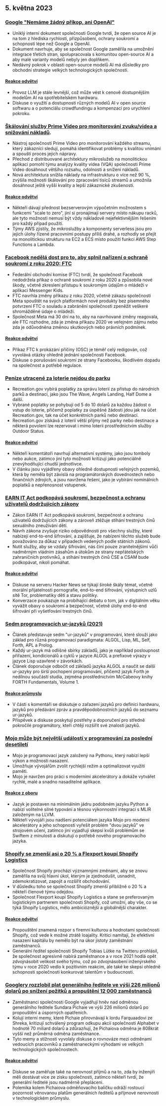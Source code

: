 

<CallToAction />

<Steps>

## 5. května 2023

### [Google "Nemáme žádný příkop, ani OpenAI"](https://www.semianalysis.com/p/google-we-have-no-moat-and-neither)

- Uniklý interní dokument společnosti Google tvrdí, že open source AI je na tom z hlediska rychlosti, přizpůsobení, ochrany soukromí a schopností lépe než Google a OpenAI.
- Dokument navrhuje, aby se společnost Google zaměřila na umožnění integrace třetích stran, spolupracovala s komunitou open-source AI a aby malé varianty modelů nebyly jen doplňkem.
- Nedávný pokrok v oblasti open-source modelů AI má důsledky pro obchodní strategie velkých technologických společností.

#### [Reakce odvětví](http://news.ycombinator.com/item?id=35813322)

- Provoz LLM je stále levnější, což může vést k cenově dostupnějším modelům AI na spotřebitelském hardwaru.
- Diskuse o využití a dostupnosti různých modelů AI v open source softwaru a o potenciálu crowdfundingu a kompenzací pro urychlení pokroku.

### [Škálování služby Prime Video pro monitorování zvuku/videa a snižování nákladů](https://www.primevideotech.com/video-streaming/scaling-up-the-prime-video-audio-video-monitoring-service-and-reducing-costs-by-90).

- Nástroj společnosti Prime Video pro monitorování každého streamu, který zákazníci sledují, pomáhá identifikovat problémy s kvalitou vnímání a spouští proces jejich nápravy.
- Přechod z distribuované architektury mikroslužeb na monolitickou aplikaci pomohl týmu analýzy kvality videa (VQA) společnosti Prime Video dosáhnout většího rozsahu, odolnosti a snížení nákladů.
- Nová architektura snížila náklady na infrastrukturu o více než 90 %, zvýšila možnosti škálování pro zpracování tisíců streamů a umožnila dosáhnout ještě vyšší kvality a lepší zákaznické zkušenosti.

#### [Reakce odvětví](http://news.ycombinator.com/item?id=35811741)

- Někteří dávají přednost bezserverovým výpočetním možnostem s funkcemi "scale to zero", jiní si pronajímají servery místo nákupu racků, ale tyto možnosti nemusí být vždy nákladově nejefektivnějším řešením pro každý případ použití.
- Týmy AWS zjistily, že mikroslužby a komponenty serverless jsou pro jejich úlohy řízené pracovními postupy příliš drahé, a rozhodly se přejít na monolitickou strukturu na EC2 a ECS místo použití funkcí AWS Step Functions a Lambda.

### [Facebook nedělá dost pro to, aby splnil nařízení o ochraně soukromí z roku 2020: FTC](https://arstechnica.com/tech-policy/2023/05/ftc-says-facebook-violated-privacy-order-proposes-ban-on-monetizing-youth-data/)

- Federální obchodní komise (FTC) tvrdí, že společnost Facebook nedodržela příkaz o ochraně soukromí z roku 2020 a způsobila nové škody, včetně zkreslení přístupu k soukromým údajům o mládeži v aplikaci Messenger Kids.
- FTC navrhla změny příkazu z roku 2020, včetně zákazu společnosti Meta spouštět na svých platformách nové produkty bez písemného potvrzení FTC o souladu a zabránění společnosti zpeněžit veškeré shromážděné údaje o mládeži.
- Společnost Meta má 30 dní na to, aby na navrhované změny reagovala, ale FTC rozhodne, zda je změna příkazu 2020 ve veřejném zájmu nebo zda je odůvodněna změnou skutkových nebo právních podmínek.

#### [Reakce odvětví](http://news.ycombinator.com/item?id=35814081)

- Příkaz FTC k prokázání příčiny (OSC) je téměř celý redigován, což vyvolává otázky ohledně jednání společnosti Facebook.
- Diskuse o porušování soukromí ze strany Facebooku, škodlivém dopadu na společnost a potřebě regulace.

### [Peníze utracené za loterie nejdou do parku](https://outdoorstatus.com/articles/recreation-gov-lottery-fees/)

- Recreation.gov vybírá poplatky za správu loterií za přístup do národních parků a destinací, jako jsou The Wave, Angels Landing, Half Dome a další.
- Vybrané poplatky se pohybují od 5 do 10 dolarů za každou žádost o vstup do loterie, přičemž poplatky za úspěšné žádosti jdou jak na účet Recreation.gov, tak na účet konkrétních parků nebo destinací.
- Recreation.gov získává z loterií větší příjmy než parky nebo destinace a některá povolení lze rezervovat i mimo loterii prostřednictvím služby Outdoor Status.

#### [Reakce odvětví](http://news.ycombinator.com/item?id=35809570)

- Někteří komentátoři navrhují alternativní systémy, jako jsou tomboly nebo aukce, zatímco jiní tyto možnosti kritizují jako potenciálně znevýhodňující chudší jednotlivce.
- V článku jsou vyjádřeny obavy ohledně dostupnosti veřejných pozemků, která by neměla být závislá na programátorských dovednostech nebo finančních zdrojích, a jsou navržena řešení, jako je vybírání nominálních poplatků a nepřenosnost vstupenek.

### [EARN IT Act podkopává soukromí, bezpečnost a ochranu uživatelů dodržujících zákony](https://techfreedom.org/earn-it-act-remains-a-threat-to-liberty-security-safety-of-children/)

- Zákon EARN IT Act podkopává soukromí, bezpečnost a ochranu uživatelů dodržujících zákony a zároveň ztěžuje stíhání trestných činů sexuálního zneužívání dětí.
- Návrh zákona zvyšuje riziko odpovědnosti pro všechny služby, které nabízejí end-to-end šifrování, a zajišťuje, že nabízení těchto služeb bude považováno za důkaz v případech vedených podle státních zákonů.
- Nutit služby, aby se vzdaly šifrování, nás činí pouze zranitelnějšími vůči nadměrným vládním zásahům a útokům ze strany nepřátelských zahraničních protivníků, a stíhání trestných činů CSE a CSAM bude podkopávat, nikoli pomáhat.

#### [Reakce odvětví](http://news.ycombinator.com/item?id=35814113)

- Diskuse na serveru Hacker News se týkají široké škály témat, včetně morální přijatelnosti pornografie, end-to-end šifrování, výstupních uzlů sítě Tor, problematiky dětí a stavu politiky.
- Konverzace poukazuje na probíhající debatu o tom, jak v digitálním věku vyvážit obavy o soukromí a bezpečnost, včetně úlohy end-to-end šifrování při vyšetřování trestných činů.

### [Sedm programovacích ur-jazyků (2021)](https://madhadron.com/programming/seven_ur_languages.html)

- Článek představuje sedm "ur-jazyků" v programování, které slouží jako základ pro různá programovací paradigmata: ALGOL, Lisp, ML, Self, Forth, APL a Prolog.
- Každý ur-jazyk má odlišné sbírky základů, jako je například posloupnost přiřazení, kondicionálů a cyklů v jazyce ALGOL a prefixové výrazy v jazyce Lisp uzavřené v závorkách.
- Článek doporučuje odbočit od základů jazyka ALGOL a naučit se další ur-jazyky pro širší pochopení programování, přičemž jazyk Forth je nedílnou součástí studia, zejména prostřednictvím McCabeovy knihy FORTH Fundamentals, Volume 1.

#### [Reakce průmyslu](http://news.ycombinator.com/item?id=35813496)

- V části s komentáři se diskutuje o zařazení jazyků pro definici hardwaru, jazyků pro předávání zpráv a pravděpodobnostních jazyků do seznamu ur-jazyků.
- Příspěvek a diskuse poskytují postřehy a doporučení pro středně pokročilé programátory, kteří chtějí rozšířit své znalosti jazyků.

### [Mojo může být největší událostí v programování za poslední desetiletí](https://www.fast.ai/posts/2023-05-03-mojo-launch.html)

- Mojo je programovací jazyk založený na Pythonu, který nabízí lepší výkon a možnosti nasazení.
- Umožňuje vývojářům zvolit rychlejší režim a optimalizovat využití paměti.
- Mojo je navržen pro práci s moderními akcelerátory a dokáže vytvářet rychlé, malé a snadno nasaditelné aplikace.

#### [Reakce z oboru](http://news.ycombinator.com/item?id=35809658)

- Jazyk je postaven na minimálním jádru podobném jazyku Python a nabízí volitelné silné typování a těsnou výkonnostní integraci s MLIR založeným na LLVM.
- Někteří vývojáři jsou nadšeni potenciálem jazyka Mojo pro moderní akcelerátory a jeho schopností vyřešit problém "dvou jazyků" ve strojovém učení, zatímco jiní vyjadřují skepsi kvůli problémům se Swiftem z minulosti a diskutují o potřebě nového programovacího jazyka.

### [Shopify se zmenší asi o 20 % a Flexport koupí Shopify Logistics](https://news.shopify.com/important-team-and-business-changes)

- Společnost Shopify prochází významnými změnami, aby se znovu zaměřila na svůj hlavní úkol, kterým je zjednodušit, usnadnit, zdemokratizovat, zapojit a rozšířit obchodování.
- V důsledku toho se společnost Shopify zmenší přibližně o 20 % a někteří členové týmu odejdou.
- Společnost Flexport koupí Shopify Logistics a stane se preferovaným logistickým partnerem společnosti Shopify, což umožní, aby vše, co se týká Shopify Logistics, mělo ambicióznější a globálnější charakter.

#### [Reakce odvětví](http://news.ycombinator.com/item?id=35813763)

- Propouštění znamená rozpor s firemní kulturou a hodnotami společnosti Shopify, což vede k možné ztrátě loajality. Kritici namítají, že efektivní nasazení kapitálu by nemělo být na úkor jistoty zaměstnání zaměstnanců.
- Generální ředitel společnosti Shopify Tobias Lütke na Twitteru prohlásil, že společnost agresivně nabírá zaměstnance a v roce 2021 hodlá opět zdvojnásobit velikost svého týmu, což po zdvojnásobení inženýrského týmu v roce 2020 vedlo k pozitivním reakcím, ale také ke skepsi ohledně schopnosti společnosti konkurovat talentům v budoucnosti.

### [Googlery rozzlobil plat generálního ředitele ve výši 226 milionů dolarů po snížení požitků a propuštění 12 000 zaměstnanců](https://arstechnica.com/tech-policy/2023/05/googlers-angry-about-ceos-226m-pay-after-cuts-in-perks-and-12000-layoffs/)

- Zaměstnanci společnosti Google vyjadřují hněv nad odměnou generálního ředitele Sundara Pichaie ve výši 226 milionů dolarů po propouštění a úsporných opatřeních.
- Kolují interní memy, které Pichaie přirovnávají k lordu Farquaadovi ze Shreka, kritizují schválený program odkupu akcií společnosti Alphabet v hodnotě 70 miliard dolarů a zdůrazňují, že Pichaiova odměna je 808krát vyšší než průměrná odměna zaměstnance.
- Tyto memy a stížnosti vyvolaly diskuse o rovnováze mezi odměnami vedoucích pracovníků a zaměstnaneckými výhodami ve velkých technologických společnostech.

#### [Reakce odvětví](http://news.ycombinator.com/item?id=35821927)

- Diskuse se zaměřuje také na nerovnost příjmů a na to, zda by inženýři měli dostávat více ze zisku společnosti, zatímco někteří tvrdí, že generální ředitelé jsou nadměrně přepláceni.
- Polemika kolem Pichaiova odměňovacího balíčku odráží rostoucí pozornost věnovanou platům generálních ředitelů a příjmové nerovnosti v technologickém průmyslu.

</Steps>
